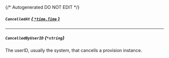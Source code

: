 {/* Autogenerated DO NOT EDIT  */}
##### `CancelledAt` [*{ `*time.Time` }*](https://pkg.go.dev/time#Time)

---
##### `CancelledByUserID` *{`*string`}*
The userID, usually the system, that cancells a provision instance.


